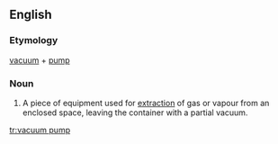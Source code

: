 ==English==
{{wikipedia}}
===Etymology===
[[vacuum]] + [[pump]]
===Noun===
{{en-noun|sg=vacuum pump}}

# A piece of equipment used for [[extraction]] of gas or vapour from an enclosed space, leaving the container with a partial vacuum.

<!--reason for not SoP. A water pump pumps water, but a vacuum pump pumps...???-->

[[tr:vacuum pump]]